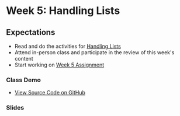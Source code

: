 # Week 5: Handling Lists

## Expectations

- Read and do the activities for [Handling Lists](/week-5/lists)
- Attend in-person class and participate in the review of this week's content
- Start working on [Week 5 Assignment](/week-5/assignment)

### Class Demo

- [View Source Code on GitHub ](https://github.com/warsylewicz/webdev2-demos/blob/master/app/week-5/page.js)

### Slides


<Slideshow file="/week-5/slides" />

